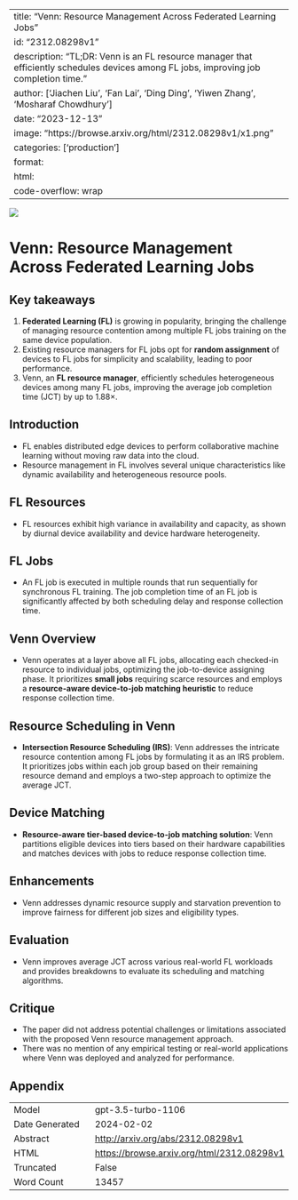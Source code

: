 
---
title: "Venn: Resource Management Across Federated Learning Jobs"
id: "2312.08298v1"
description: "TL;DR: Venn is an FL resource manager that efficiently schedules devices among FL jobs, improving job completion time."
author: ['Jiachen Liu', 'Fan Lai', 'Ding Ding', 'Yiwen Zhang', 'Mosharaf Chowdhury']
date: "2023-12-13"
image: "https://browse.arxiv.org/html/2312.08298v1/x1.png"
categories: ['production']
format:
  html:
    code-overflow: wrap
---

![](https://browse.arxiv.org/html/2312.08298v1/x1.png)

# Venn: Resource Management Across Federated Learning Jobs

## Key takeaways
1. **Federated Learning (FL)** is growing in popularity, bringing the challenge of managing resource contention among multiple FL jobs training on the same device population.
2. Existing resource managers for FL jobs opt for **random assignment** of devices to FL jobs for simplicity and scalability, leading to poor performance.
3. Venn, an **FL resource manager**, efficiently schedules heterogeneous devices among many FL jobs, improving the average job completion time (JCT) by up to 1.88×.

## Introduction
- FL enables distributed edge devices to perform collaborative machine learning without moving raw data into the cloud.
- Resource management in FL involves several unique characteristics like dynamic availability and heterogeneous resource pools.

## FL Resources
- FL resources exhibit high variance in availability and capacity, as shown by diurnal device availability and device hardware heterogeneity.

## FL Jobs
- An FL job is executed in multiple rounds that run sequentially for synchronous FL training. The job completion time of an FL job is significantly affected by both scheduling delay and response collection time.

## Venn Overview
- Venn operates at a layer above all FL jobs, allocating each checked-in resource to individual jobs, optimizing the job-to-device assigning phase. It prioritizes **small jobs** requiring scarce resources and employs a **resource-aware device-to-job matching heuristic** to reduce response collection time.

## Resource Scheduling in Venn
- **Intersection Resource Scheduling (IRS)**: Venn addresses the intricate resource contention among FL jobs by formulating it as an IRS problem. It prioritizes jobs within each job group based on their remaining resource demand and employs a two-step approach to optimize the average JCT.

## Device Matching
- **Resource-aware tier-based device-to-job matching solution**: Venn partitions eligible devices into tiers based on their hardware capabilities and matches devices with jobs to reduce response collection time.

## Enhancements
- Venn addresses dynamic resource supply and starvation prevention to improve fairness for different job sizes and eligibility types.

## Evaluation
- Venn improves average JCT across various real-world FL workloads and provides breakdowns to evaluate its scheduling and matching algorithms.

## Critique
- The paper did not address potential challenges or limitations associated with the proposed Venn resource management approach.
- There was no mention of any empirical testing or real-world applications where Venn was deployed and analyzed for performance.

## Appendix

|          |          |
|----------|----------|
| Model     | gpt-3.5-turbo-1106       |
| Date Generated     | 2024-02-02       |
| Abstract | [http://arxiv.org/abs/2312.08298v1](http://arxiv.org/abs/2312.08298v1)        |
| HTML     | [https://browse.arxiv.org/html/2312.08298v1](https://browse.arxiv.org/html/2312.08298v1)       |
| Truncated       | False       |
| Word Count       | 13457       |